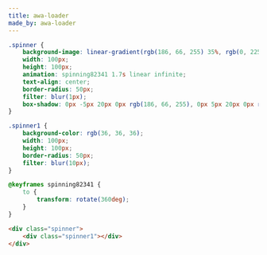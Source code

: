 ```yaml
---
title: awa-loader
made_by: awa-loader
---
```


```css
.spinner {
    background-image: linear-gradient(rgb(186, 66, 255) 35%, rgb(0, 225, 255));
    width: 100px;
    height: 100px;
    animation: spinning82341 1.7s linear infinite;
    text-align: center;
    border-radius: 50px;
    filter: blur(1px);
    box-shadow: 0px -5px 20px 0px rgb(186, 66, 255), 0px 5px 20px 0px rgb(0, 225, 255);
}

.spinner1 {
    background-color: rgb(36, 36, 36);
    width: 100px;
    height: 100px;
    border-radius: 50px;
    filter: blur(10px);
}

@keyframes spinning82341 {
    to {
        transform: rotate(360deg);
    }
}

```

```html
<div class="spinner">
    <div class="spinner1"></div>
</div>
```
